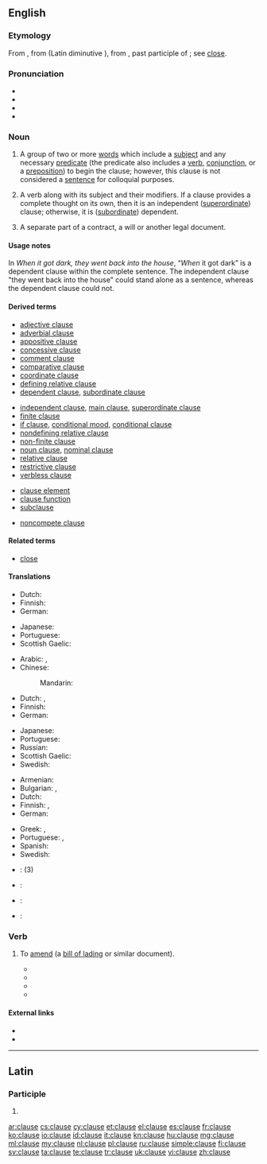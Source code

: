 ==English==
{{wikipedia}}

===Etymology===
From {{etyl|enm}}, from {{etyl|ML.}} {{term|clausa||a clause|lang=la}} (Latin diminutive {{term|clausula||a clause, close of a period|lang=la}}), from {{etyl|la}} {{term|clausus|lang=la}}, past participle of {{term|claudere||to shut, close|lang=la}}; see [[close]].

===Pronunciation===
* {{IPA|/klɔːz/}}
* {{audio|en-us-clause.ogg|Audio (US)}}
* {{rhymes|ɔːz}}
* {{homophones|claws}}

===Noun===
{{en-noun}}

# {{rfc-sense}} {{grammar|informal}} A group of two or more [[word]]s which include a [[subject]] and any necessary [[predicate]] (the predicate also includes a [[verb]], [[conjunction]], or a [[preposition]]) to begin the clause; however, this clause is not considered a [[sentence]] for colloquial purposes.
# {{grammar}} A verb along with its subject and their modifiers. If a clause provides a complete thought on its own, then it is an independent ([[superordinate]]) clause; otherwise, it is ([[subordinate]]) dependent.
# {{legal}} A separate part of a contract, a will or another legal document.

====Usage notes====
In ''When it got dark, they went back into the house'', “''When'' it got dark” is a dependent clause within the complete sentence. The independent clause "they went back into the house" could stand alone as a sentence, whereas the dependent clause could not.

====Derived terms====
{{der-top|types of grammatical clauses}}
* [[adjective clause]]
* [[adverbial clause]]
* [[appositive clause]]
* [[concessive clause]]
* [[comment clause]]
* [[comparative clause]]
* [[coordinate clause]]
* [[defining relative clause]]
* [[dependent clause]], [[subordinate clause]]
{{der-mid}}
* [[independent clause]], [[main clause]], [[superordinate clause]]
* [[finite clause]]
* [[if clause]], [[conditional mood]], [[conditional clause]]
* [[nondefining relative clause]]
* [[non-finite clause]]
* [[noun clause]], [[nominal clause]]
* [[relative clause]]
* [[restrictive clause]]
* [[verbless clause]]
{{der-bottom}}

{{der-top|grammatical terms}}
* [[clause element]]
* [[clause function]]
* [[subclause]]
{{der-bottom}}

{{der-top|part of a legal document}}
* [[noncompete clause]]
{{der-bottom}}

====Related terms====
* [[close]]

====Translations====
{{trans-top|group of two or more words which include a subject and any necessary predicate}}
* Dutch: {{t+|nl|bijzin|m}}
* Finnish: {{t+|fi|lause}}
* German: {{t+|de|Nebensatz|m}}
{{trans-mid}}
* Japanese: {{t|ja|節|tr=[[せつ]], setsu|sc=Jpan}}
* Portuguese: {{t+|pt|oração|f}}
* Scottish Gaelic: {{t-|gd|clàs|m}}
{{trans-bottom}}

{{trans-top|word or group of words ordinarily consisting of a subject and a predicate}}
* Arabic: {{t+|ar|جملة|f|tr=júmla|sc=Arab}}, {{t-|ar|بند|m|tr=badhn|sc=Arab}}
* Chinese:
*: Mandarin: {{t|cmn|短句|tr=duǎnjù|sc=Hani}}
* Dutch: {{t+|nl|nevenschikking|f}}, {{t+|nl|bijzin|m}}
* Finnish: {{t+|fi|lause}}
* German: {{t+|de|Teilsatz|m}}
{{trans-mid}}
* Japanese: {{t+|ja|節|tr=せつ, setsu}}
* Portuguese: {{t+|pt|oração|f}}
* Russian: {{t+|ru|предложение|n|tr=predložénije|sc=Cyrl}} {{qualifier|also: sentence}}
* Scottish Gaelic: {{t-|gd|clàs|m}}
* Swedish: {{t+|sv|sats|c}}
{{trans-bottom}}

{{trans-top|separate part of a contract}}
* Armenian: {{t-|hy|հոդված|tr=hodvaç|sc=Armn}}
* Bulgarian: {{t+|bg|клауза|f|sc=Cyrl}}, {{t+|bg|параграф|m|sc=Cyrl}}
* Dutch: {{t+|nl|clausule|f}}
* Finnish: {{t|fi|lauseke}}, {{t|fi|sopimuskohta}}
* German: {{t+|de|Klausel|f}}
{{trans-mid}}
* Greek: {{t+|el|ρήτρα|f|tr=rítra|sc=Grek}}, {{t+|el|όρος|m|tr=óros|sc=Grek}}
* Portuguese: {{t+|pt|cláusula|f}}, {{t+|pt|artigo|m}}
* Spanish: {{t+|es|cláusula|f}}
* Swedish: {{t+|sv|klausul|c}}
{{trans-bottom}}

{{checktrans-top}}
* {{ttbc|he}}: {{t-|he|סעיף|m|tr=sa'yf|sc=Hebr}} (3)
* {{ttbc|ia}}: {{t|ia|clausa}}
{{trans-mid}}
* {{ttbc|is}}: {{t-|is|setning|f}}
* {{ttbc|es}}: {{t+|es|oración|f}}
{{trans-bottom}}

===Verb===
{{en-verb|claus|ing}}

# {{transitive|shipping}} To [[amend]] (a [[bill of lading]] or similar document).
#* {{quote-journal|journal=Report of the session|issue=11|author=Asian-African Legal Consultative Committee|year=1970|passage=The question of '''clausing''' the bills of lading, so as to avoid "dirtying", which impairs its negotiability, may also be looked into}}
#* {{quote-book|title=The Hamburg rules on the carriage of goods by sea|page=215|author=Samir Mankabady|year=1978|passage=Any attempt to '''clause''' a Bill of Lading will be strenuously resisted by shippers, and they will obtain clean bills in the usual ways}}
#* {{quote-book|title=Bills of lading: law and practice|author=Alan Mitchelhill|year=1990|passage=It was held that the bills of lading presented were in this case 'clean' as they contained no reservations by way of endorsement, '''clausing''' or otherwise to suggest that the goods were defective}}
#* {{quote-book|title=Cases & materials on the carriage of goods by sea|page=104|author=Martin Dockra|coauthors=Katherine Reece Thomas|2004|passage=There is little authority in English law dealing with the liability of a carrier who unnecessarily '''clauses''' a bill of lading.}}

====External links====
* {{R:Webster 1913}}
* {{R:Century 1911}}

----

==Latin==

===Participle===
{{la-part-form|clause}}

# {{inflection of|clausus|clausus|voc|m|s|lang=la}}

[[ar:clause]]
[[cs:clause]]
[[cy:clause]]
[[et:clause]]
[[el:clause]]
[[es:clause]]
[[fr:clause]]
[[ko:clause]]
[[io:clause]]
[[id:clause]]
[[it:clause]]
[[kn:clause]]
[[hu:clause]]
[[mg:clause]]
[[ml:clause]]
[[my:clause]]
[[nl:clause]]
[[pl:clause]]
[[ru:clause]]
[[simple:clause]]
[[fi:clause]]
[[sv:clause]]
[[ta:clause]]
[[te:clause]]
[[tr:clause]]
[[uk:clause]]
[[vi:clause]]
[[zh:clause]]